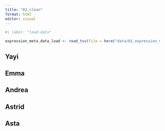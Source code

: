 ```yaml
---
title: "02_clean"
format: html
editor: visual
---
```


```r
#| label: "load-data" 

expression_meta_data_load <- read_tsv(file = here("data/01_expression_meta_data_load.tsv"))


```

## Yayi

## Emma

## Andrea

## Astrid

## Asta

```r



```
